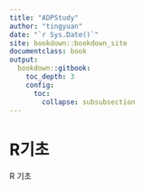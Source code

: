 ```yaml
---
title: "ADPStudy"
author: "tingyuan"
date: "`r Sys.Date()`"
site: bookdown::bookdown_site
documentclass: book
output:
  bookdown::gitbook: 
    toc_depth: 3
    config:
      toc:
        collapse: subsubsection
---
```

# R기초

R 기초
